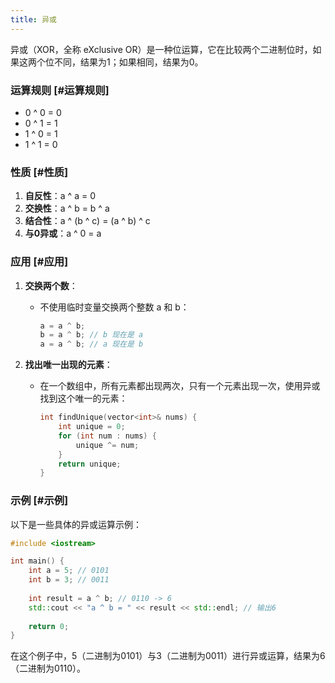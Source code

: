 ```yaml
---
title: 异或
---
```

异或（XOR，全称 eXclusive OR）是一种位运算，它在比较两个二进制位时，如果这两个位不同，结果为1；如果相同，结果为0。

### 运算规则 \[#运算规则]

* 0 ^ 0 = 0
* 0 ^ 1 = 1
* 1 ^ 0 = 1
* 1 ^ 1 = 0

### 性质 \[#性质]

1. **自反性**：a ^ a = 0
2. **交换性**：a ^ b = b ^ a
3. **结合性**：a ^ (b ^ c) = (a ^ b) ^ c
4. **与0异或**：a ^ 0 = a

### 应用 \[#应用]

1. **交换两个数**：
   * 不使用临时变量交换两个整数 a 和 b：
     ```cpp
     a = a ^ b;
     b = a ^ b; // b 现在是 a
     a = a ^ b; // a 现在是 b
     ```

2. **找出唯一出现的元素**：
   * 在一个数组中，所有元素都出现两次，只有一个元素出现一次，使用异或找到这个唯一的元素：
     ```cpp
     int findUnique(vector<int>& nums) {
         int unique = 0;
         for (int num : nums) {
             unique ^= num;
         }
         return unique;
     }
     ```

### 示例 \[#示例]

以下是一些具体的异或运算示例：

```cpp
#include <iostream>

int main() {
    int a = 5; // 0101
    int b = 3; // 0011
    
    int result = a ^ b; // 0110 -> 6
    std::cout << "a ^ b = " << result << std::endl; // 输出6
    
    return 0;
}
```

在这个例子中，5（二进制为0101）与3（二进制为0011）进行异或运算，结果为6（二进制为0110）。
